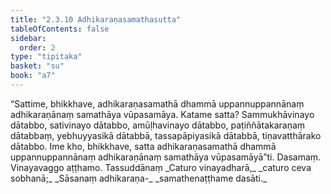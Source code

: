```yaml
---
title: "2.3.10 Adhikaraṇasamathasutta"
tableOfContents: false
sidebar:
  order: 2
type: "tipitaka"
basket: "su"
book: "a7"
---
```



<DynamicBreadcrumb />

<Division number="84" book="a7">

<Paragraph number="627" book="a7">
“Sattime, bhikkhave, adhikaraṇasamathā dhammā uppannuppannānaṃ adhikaraṇānaṃ samathāya vūpasamāya. Katame satta? Sammukhāvinayo dātabbo, sativinayo dātabbo, amūḷhavinayo dātabbo, paṭiññātakaraṇaṃ dātabbaṃ, yebhuyyasikā dātabbā, tassapāpiyasikā dātabbā, tiṇavatthārako dātabbo. Ime kho, bhikkhave, satta adhikaraṇasamathā dhammā uppannuppannānaṃ adhikaraṇānaṃ samathāya vūpasamāyā”ti.

</Paragraph>
</Division>

<Paragraph number="628" type="center" book="a7">
Dasamaṃ.



</Paragraph>

<Paragraph number="629" type="center" book="a7">
Vinayavaggo aṭṭhamo.



</Paragraph>

<Paragraph number="630" type="center" book="a7">
Tassuddānaṃ


</Paragraph>

<Paragraph number="631" type="verses" book="a7">
_Caturo vinayadharā,_  
_caturo ceva sobhanā;_  
_Sāsanaṃ adhikaraṇa-_  
_samathenaṭṭhame dasāti._
</Paragraph>